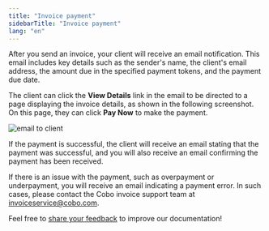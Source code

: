 ```yaml
---
title: "Invoice payment"
sidebarTitle: "Invoice payment"
lang: "en"
---
```

After you send an invoice, your client will receive an email notification. This email includes key details such as the sender's name, the client's email address, the amount due in the specified payment tokens, and the payment due date.

The client can click the **View Details** link in the email to be directed to a page displaying the invoice details, as shown in the following screenshot. On this page, they can click **Pay Now** to make the payment.

<img src="/en/images/portal-apps/invoicing/pay_an_invoice.png" className="screenshot_full_screen" alt="email to client"/>

If the payment is successful, the client will receive an email stating that the payment was successful, and you will also receive an email confirming the payment has been received.

If there is an issue with the payment, such as overpayment or underpayment, you will receive an email indicating a payment error. In such cases, please contact the Cobo invoice support team at [invoiceservice@cobo.com](mailto:invoiceservice@cobo.com).

<Tip>Feel free to [share your feedback](https://forms.zohopublic.com/cobo/form/DocumentFeedbackForm/formperma/QvLOhxJv1_JMsJ-1dleZ8Itb_7rzN-LtgvsDdxosoVI?referrername=manuals) to improve our documentation!</Tip>